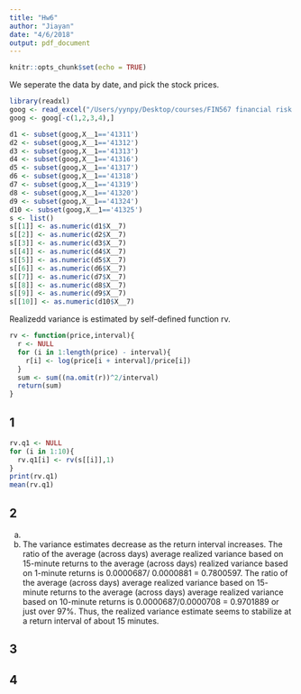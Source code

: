 ```yaml
---
title: "Hw6"
author: "Jiayan"
date: "4/6/2018"
output: pdf_document
---
```


```r
knitr::opts_chunk$set(echo = TRUE)
```

We seperate the data by date, and pick the stock prices.
```r
library(readxl)
goog <- read_excel("/Users/yynpy/Desktop/courses/FIN567 financial risk management/hw/hw6/F567C.s2018.HW6.GOOG data.xlsx")
goog <- goog[-c(1,2,3,4),]
```

```r
d1 <- subset(goog,X__1=='41311')
d2 <- subset(goog,X__1=='41312')
d3 <- subset(goog,X__1=='41313')
d4 <- subset(goog,X__1=='41316')
d5 <- subset(goog,X__1=='41317')
d6 <- subset(goog,X__1=='41318')
d7 <- subset(goog,X__1=='41319')
d8 <- subset(goog,X__1=='41320')
d9 <- subset(goog,X__1=='41324')
d10 <- subset(goog,X__1=='41325')
s <- list()
s[[1]] <- as.numeric(d1$X__7)
s[[2]] <- as.numeric(d2$X__7)
s[[3]] <- as.numeric(d3$X__7)
s[[4]] <- as.numeric(d4$X__7)
s[[5]] <- as.numeric(d5$X__7)
s[[6]] <- as.numeric(d6$X__7)
s[[7]] <- as.numeric(d7$X__7)
s[[8]] <- as.numeric(d8$X__7)
s[[9]] <- as.numeric(d9$X__7)
s[[10]] <- as.numeric(d10$X__7)
```

Realizedd variance is estimated by self-defined function rv.
```r
rv <- function(price,interval){
  r <- NULL
  for (i in 1:length(price) - interval){
    r[i] <- log(price[i + interval]/price[i])
  } 
  sum <- sum((na.omit(r))^2/interval)
  return(sum)
}
```

## 1
```r
rv.q1 <- NULL
for (i in 1:10){
  rv.q1[i] <- rv(s[[i]],1)
}
print(rv.q1)
mean(rv.q1)
```
## 2
(a)
(c)
The variance estimates decrease as the return interval increases. The ratio of the average (across days) average realized variance based on 15-minute returns to the average (across days) realized variance based on 1-minute returns is 0.0000687/ 0.0000881
= 0.7800597. The ratio of the average (across days) average realized variance based on 15- minute returns to the average (across days) average realized variance based on 10-minute returns is 0.0000687/0.0000708 = 0.9701889 or just over 97%. Thus, the realized variance estimate seems to stabilize at a return interval of about 15 minutes.

## 3

## 4
